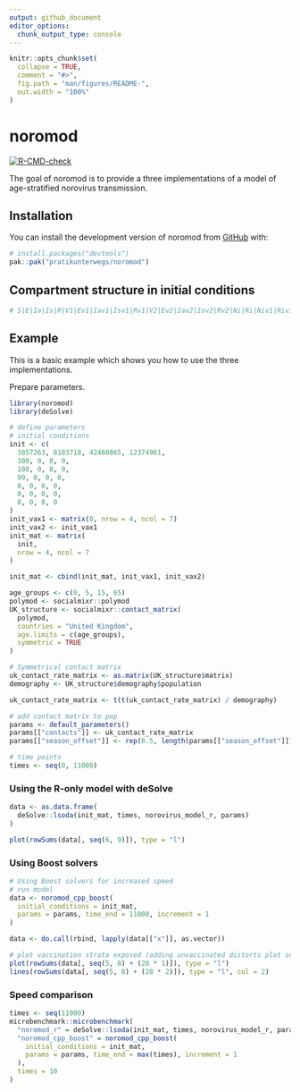```yaml
---
output: github_document
editor_options: 
  chunk_output_type: console
---
```


<!-- README.md is generated from README.Rmd. Please edit that file -->

```r
knitr::opts_chunk$set(
  collapse = TRUE,
  comment = "#>",
  fig.path = "man/figures/README-",
  out.width = "100%"
)
```

# noromod

<!-- badges: start -->
[![R-CMD-check](https://github.com/pratikunterwegs/noromod/actions/workflows/R-CMD-check.yaml/badge.svg)](https://github.com/pratikunterwegs/noromod/actions/workflows/R-CMD-check.yaml)
<!-- badges: end -->

The goal of noromod is to provide a three implementations of a model of age-stratified norovirus transmission.

## Installation

You can install the development version of noromod from [GitHub](https://github.com/) with:

``` r
# install.packages("devtools")
pak::pak("pratikunterwegs/noromod")
```

## Compartment structure in initial conditions

```r
# S|E|Ia|Is|R|V1|Ev1|Iav1|Isv1|Rv1|V2|Ev2|Iav2|Isv2|Rv2|Ni|Ri|Niv1|Riv1|Niv2|Riv2|
```

## Example

This is a basic example which shows you how to use the three implementations.

Prepare parameters.

```r
library(noromod)
library(deSolve)
```

```r
# define parameters
# initial conditions
init <- c(
  3857263, 8103718, 42460865, 12374961,
  100, 0, 0, 0,
  100, 0, 0, 0,
  99, 0, 0, 0,
  0, 0, 0, 0,
  0, 0, 0, 0,
  0, 0, 0, 0
)
init_vax1 <- matrix(0, nrow = 4, ncol = 7)
init_vax2 <- init_vax1
init_mat <- matrix(
  init,
  nrow = 4, ncol = 7
)

init_mat <- cbind(init_mat, init_vax1, init_vax2)

age_groups <- c(0, 5, 15, 65)
polymod <- socialmixr::polymod
UK_structure <- socialmixr::contact_matrix(
  polymod,
  countries = "United Kingdom",
  age.limits = c(age_groups),
  symmetric = TRUE
)

# Symmetrical contact matrix
uk_contact_rate_matrix <- as.matrix(UK_structure$matrix)
demography <- UK_structure$demography$population

uk_contact_rate_matrix <- t(t(uk_contact_rate_matrix) / demography)

# add contact matrix to pop
params <- default_parameters()
params[["contacts"]] <- uk_contact_rate_matrix
params[["season_offset"]] <- rep(0.5, length(params[["season_offset"]]))

# time points
times <- seq(0, 11000)
```

### Using the R-only model with deSolve

```r
data <- as.data.frame(
  deSolve::lsoda(init_mat, times, norovirus_model_r, params)
)

plot(rowSums(data[, seq(6, 9)]), type = "l")
```

### Using Boost solvers

```r
# Using Boost solvers for increased speed
# run model
data <- noromod_cpp_boost(
  initial_conditions = init_mat,
  params = params, time_end = 11000, increment = 1
)

data <- do.call(rbind, lapply(data[["x"]], as.vector))

# plot vaccination strata exposed (adding unvaccinated distorts plot scale)
plot(rowSums(data[, seq(5, 8) + (28 * 1)]), type = "l")
lines(rowSums(data[, seq(5, 8) + (28 * 2)]), type = "l", col = 2)
```

### Speed comparison

```r
times <- seq(11000)
microbenchmark::microbenchmark(
  "noromod_r" = deSolve::lsoda(init_mat, times, norovirus_model_r, params),
  "noromod_cpp_boost" = noromod_cpp_boost(
    initial_conditions = init_mat,
    params = params, time_end = max(times), increment = 1
  ),
  times = 10
)
```
